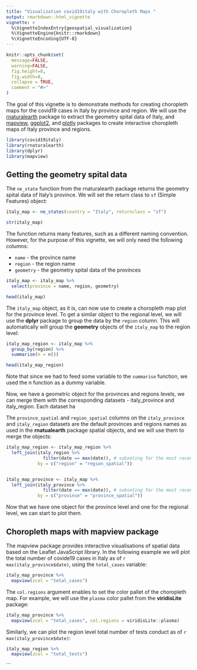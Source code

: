 ```yaml
---
title: "Visualization covid19italy with Choropleth Maps "
output: rmarkdown::html_vignette
vignette: >
  %\VignetteIndexEntry{geospatial_visualization}
  %\VignetteEngine{knitr::rmarkdown}
  %\VignetteEncoding{UTF-8}
---
```


```r
knitr::opts_chunk$set(
  message=FALSE, 
  warning=FALSE,
  fig.height=8, 
  fig.width=8,
  collapse = TRUE,
  comment = "#>"
)
```


The goal of this vignette is to demonstrate methods for creating choropleth maps for the covid19 cases in Italy by province and region. We will use the [rnaturalearth](https://docs.ropensci.org/rnaturalearth/) package to extract the geometry spital data of Italy, and [mapview](https://r-spatial.github.io/mapview/index.html), [ggplot2](https://ggplot2.tidyverse.org/index.html), and [plotly](https://plotly.com/r/) packages to create interactive choropleth maps of Italy province and regions.




```r
library(covid19italy)
library(rnaturalearth)
library(dplyr)
library(mapview)
```


## Getting the geometry spital data

The `ne_state` function from the rnaturalearth package returns the geometry spital data of Italy's province. We will set the return class to `sf` (Simple Features) object:

```r
italy_map <- ne_states(country = "Italy", returnclass = "sf") 

str(italy_map)
```

The function returns many features, such as a different naming convention. However, for the purpose of this vignette, we will only need the following columns:

* `name` - the province name
* `region` - the region name
* `geometry` - the geometry spital data of the provinces


```r
italy_map <- italy_map %>% 
  select(province = name, region, geometry) 

head(italy_map)
```

The `italy_map` object, as it is, can now use to create a choropleth map plot for the province level. To get a similar object to the regional level, we will use the **dplyr** package to group the data by the `region` column. This will automatically will group the **geometry** objects of the `italy_map` to the region level:

```r
italy_map_region <- italy_map %>%
  group_by(region) %>%
  summarise(n = n())

head(italy_map_region)
```


Note that since we had to feed some variable to the `summarise` function, we used the n function as a dummy variable.

Now, we have a geometric object for the provinces and regions levels, we can merge them with the corresponding datasets - italy_province and italy_region. Each dataset ha


The `province_spatial` and `region_spatial` columns on the `italy_province` and `italy_region` datasets are the default provinces and regions names as used in the **rnatualearth** package spatial objects, and we will use them to merge the objects:

```r
italy_map_region <- italy_map_region %>%
  left_join(italy_region %>% 
              filter(date == max(date)), # subseting for the most recent day
            by = c("region" = "region_spatial"))


italy_map_province <- italy_map %>%
  left_join(italy_province %>% 
              filter(date == max(date)), # subseting for the most recent day
            by = c("province" = "province_spatial"))
```


Now that we have one object for the province level and one for the regional level, we can start to plot them.

## Choropleth maps with mapview package

The mapview package provides interactive visualisations of spatial data based on the Leaflet JavaScript library. In the following example we will plot the total number of covide19 cases in Italy as of `r max(italy_province$date)`, using the `total_cases` variable:


```r
italy_map_province %>%
  mapview(zcol = "total_cases")
```

The `col.regions` argument enables to set the color pallet of the choropleth map. For example, we will use the `plasma` color pallet from the **viridisLite** package:

```r
italy_map_province %>%
  mapview(zcol = "total_cases", col.regions = viridisLite::plasma)
```


Similarly, we can plot the region level total number of tests conduct as of `r max(italy_province$date)`:


```r
italy_map_region %>% 
  mapview(zcol = "total_tests")
```
```






